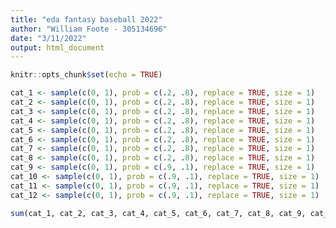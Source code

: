 ```yaml
---
title: "eda fantasy baseball 2022"
author: "William Foote - 305134696"
date: "3/11/2022"
output: html_document
---
```


```r
knitr::opts_chunk$set(echo = TRUE)
```

```r
cat_1 <- sample(c(0, 1), prob = c(.2, .8), replace = TRUE, size = 1)
cat_2 <- sample(c(0, 1), prob = c(.2, .8), replace = TRUE, size = 1)
cat_3 <- sample(c(0, 1), prob = c(.2, .8), replace = TRUE, size = 1)
cat_4 <- sample(c(0, 1), prob = c(.2, .8), replace = TRUE, size = 1)
cat_5 <- sample(c(0, 1), prob = c(.2, .8), replace = TRUE, size = 1)
cat_6 <- sample(c(0, 1), prob = c(.2, .8), replace = TRUE, size = 1)
cat_7 <- sample(c(0, 1), prob = c(.2, .8), replace = TRUE, size = 1)
cat_8 <- sample(c(0, 1), prob = c(.2, .8), replace = TRUE, size = 1)
cat_9 <- sample(c(0, 1), prob = c(.9, .1), replace = TRUE, size = 1)
cat_10 <- sample(c(0, 1), prob = c(.9, .1), replace = TRUE, size = 1)
cat_11 <- sample(c(0, 1), prob = c(.9, .1), replace = TRUE, size = 1)
cat_12 <- sample(c(0, 1), prob = c(.9, .1), replace = TRUE, size = 1)

sum(cat_1, cat_2, cat_3, cat_4, cat_5, cat_6, cat_7, cat_8, cat_9, cat_10, cat_11, cat_12)
```

